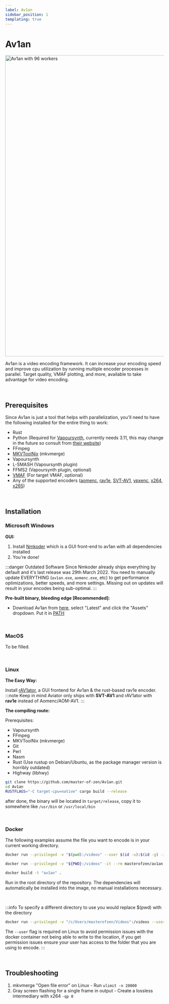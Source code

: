 ```yaml
---
label: Av1an
sidebar_position: 1
templating: true
---
```



# Av1an

<picture>
    <source srcset="https://raw.githubusercontent.com/av1-community-contributors/codec-wiki/main/static/img/av1an_96_workers.avif" type="image/avif" />
    <img src="https://autumn.revolt.chat/attachments/K3OhOCAy9bkUCkImek_q3-t6q3zctbn9SbWW-_RI19/av1an_96_workers.webp" alt="Av1an with 96 workers" width="1703" height="958" />
</picture>

Av1an is a video encoding framework. It can increase your encoding speed and improve cpu utilization by running multiple encoder processes in parallel. Target quality, VMAF plotting, and more, available to take advantage for video encoding.

&nbsp;&nbsp;
## Prerequisites
Since Av1an is just a tool that helps with parallelization, you'll need to have the following installed for the entire thing to work: 
- Rust
- Python (Required for [Vapoursynth](../filtering/vapoursynth.mdx), currently needs 3.11, this may change in the future so consult from [their website](http://www.vapoursynth.com/doc/installation.html))
- FFmpeg
- [MKVToolNix](../utilities/MKVToolNix.mdx) (mkvmerge)
- Vapoursynth
- L-SMASH (Vapoursynth plugin)
- FFMS2 (Vapoursynth plugin, optional)
- [VMAF](../metrics/VMAF.mdx) (For target VMAF, optional)
- Any of the supported encoders ([aomenc](../encoders/aomenc.mdx), [rav1e](../encoders/rav1e.mdx), [SVT-AV1](../encoders/SVT-AV1.mdx), [vpxenc](../encoders/vpxenc.mdx), [x264](../encoders/x264.mdx), [x265](../encoders/x265.mdx))

&nbsp;&nbsp;
## Installation
### Microsoft Windows
**GUI:**
1. Install [Nmkoder](../utilities/nmkoder.mdx) which is a GUI front-end to av1an with all dependencies installed
2. You're done!

:::danger Outdated Software
Since Nmkoder already ships everything by default and it's last release was 29th March 2022. You need to manually update EVERYTHING (``av1an.exe``, ``aomenc.exe``, etc) to get performance optimizations, better speeds, and more settings. Missing out on updates will result in your encodes being sub-optimal.
:::


**Pre-built binary, bleeding edge [Recommended]:**

- Download Av1an from [here](https://github.com/master-of-zen/Av1an/releases), select "Latest" and click the "Assets" dropdown. Put it in [PATH](https://www.maketecheasier.com/what-is-the-windows-path)

&nbsp;&nbsp;
### MacOS

To be filled.

&nbsp;&nbsp;
### Linux

**The Easy Way:** 

Install [rAV1ator](../utilities/rAV1ator.mdx), a GUI frontend for Av1an & the rust-based rav1e encoder.
:::note
Keep in mind Aviator only ships with **SVT-AV1** and rAV1ator with **rav1e** instead of Aomenc/AOM-AV1.
:::
&nbsp;&nbsp;


**The compiling route:**

Prerequisites: 
- Vapoursynth
- FFmpeg
- MKVToolNix (mkvmerge)
- Git
- Perl
- Nasm
- Rust (Use rustup on Debian/Ubuntu, as the package manager version is horribly outdated)
- Highway (libhwy)

```bash
git clone https://github.com/master-of-zen/Av1an.git
cd Av1an
RUSTFLAGS="-C target-cpu=native" cargo build --release
```

after done, the binary will be located in ``target/release``, copy it to somewhere like ``/usr/bin`` or ``/usr/local/bin``

&nbsp;&nbsp;

### Docker
The following examples assume the file you want to encode is in your current working directory.

<Tabs>
  <TabItem value="windows" label="Windows" default>

   ```bash
   docker run --privileged -v "$(pwd):/videos" --user $(id -u):$(id -g) -it --rm masterofzen/av1an:latest -i S01E01.mkv {options}
   ```
  </TabItem>
  <TabItem value="linux" label="Linux">

   ```bash
   docker run --privileged -v "${PWD}:/videos" -it --rm masterofzen/av1an:latest -i S01E01.mkv {options}
   ```
  </TabItem>
  <TabItem value="build" label="Manual Build">

   ```bash
   docker build -t "av1an" .
   ```
   Run in the root directory of the repository. The dependencies will automatically be installed into the image, no manual installations necessary.
  </TabItem>
</Tabs>


&nbsp;&nbsp;

:::info
To specify a different directory to use you would replace $(pwd) with the directory

```bash
docker run --privileged -v "/c/Users/masterofzen/Videos":/videos --user $(id -u):$(id -g) -it --rm masterofzen/av1an:latest -i S01E01.mkv {options}
```

The ``--user`` flag is required on Linux to avoid permission issues with the docker container not being able to write to the location, if you get permission issues ensure your user has access to the folder that you are using to encode.
:::

&nbsp;&nbsp;

## Troubleshooting

1. mkvmerge "Open file error" on Linux - Run ``ulimit -n 20000``
2. Gray screen flashing for a single frame in output - Create a lossless intermediary with x264 ``-qp 0``

